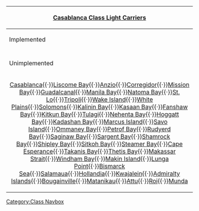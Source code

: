 {| class="mw-collapsible mw-collapsed wikitable" align=center
! [[:Category:Casablanca Class|Casablanca Class Light Carriers]]
|-
! Implemented
|-
| align=center | {{ShipLink|Gambier Bay}}
|-
! Unimplemented
|-
| align=center | [[wikipedia:USS Casablanca (CVE-55)|Casablanca]]{{·}}[[wikipedia:USS Liscome Bay (CVE-56)|Liscome Bay]]{{·}}[[wikipedia:USS Anzio (CVE-57)|Anzio]]{{·}}[[wikipedia:USS Corregidor|Corregidor]]{{·}}[[wikipedia:USS Mission Bay|Mission Bay]]{{·}}[[wikipedia:USS Guadalcanal (CVE-60)|Guadalcanal]]{{·}}[[wikipedia:USS Manila Bay|Manila Bay]]{{·}}[[wikipedia:USS Natoma Bay|Natoma Bay]]{{·}}[[wikipedia:USS St. Lo|St. Lo]]{{·}}[[wikipedia:USS Tripoli (CVE-64)|Tripoli]]{{·}}[[wikipedia:USS Wake Island|Wake Island]]{{·}}[[wikipedia:USS White Plains (CVE-66)|White Plains]]{{·}}[[wikipedia:USS Solomons (CVE-67)|Solomons]]{{·}}[[wikipedia:USS Kalinin Bay|Kalinin Bay]]{{·}}[[wikipedia:USS Kasaan Bay|Kasaan Bay]]{{·}}[[wikipedia:USS Fanshaw Bay|Fanshaw Bay]]{{·}}[[wikipedia:USS Kitkun Bay|Kitkun Bay]]{{·}}[[wikipedia:USS Tulagi|Tulagi]]{{·}}[[wikipedia:USS Nehenta Bay|Nehenta Bay]]{{·}}[[wikipedia:USS Hoggatt Bay|Hoggatt Bay]]{{·}}[[wikipedia:USS Kadashan Bay|Kadashan Bay]]{{·}}[[wikipedia:USS Marcus Island|Marcus Island]]{{·}}[[wikipedia:USS Savo Island|Savo Island]]{{·}}[[wikipedia:USS Ommaney Bay|Ommaney Bay]]{{·}}[[wikipedia:USS Petrof Bay|Petrof Bay]]{{·}}[[wikipedia:USS Rudyerd Bay|Rudyerd Bay]]{{·}}[[wikipedia:USS Saginaw Bay|Saginaw Bay]]{{·}}[[wikipedia:USS Sargent Bay|Sargent Bay]]{{·}}[[wikipedia:USS Shamrock Bay|Shamrock Bay]]{{·}}[[wikipedia:USS Shipley Bay|Shipley Bay]]{{·}}[[wikipedia:USS Sitkoh Bay|Sitkoh Bay]]{{·}}[[wikipedia:USS Steamer Bay|Steamer Bay]]{{·}}[[wikipedia:USS Cape Esperance|Cape Esperance]]{{·}}[[wikipedia:USS Takanis Bay|Takanis Bay]]{{·}}[[wikipedia:USS Thetis Bay|Thetis Bay]]{{·}}[[wikipedia:USS Makassar Strait|Makassar Strait]]{{·}}[[wikipedia:USS Windham Bay|Windham Bay]]{{·}}[[wikipedia:USS Makin Island (CVE-93)|Makin Island]]{{·}}[[wikipedia:USS Lunga Point|Lunga Point]]{{·}}[[wikipedia:USS Bismarck Sea|Bismarck Sea]]{{·}}[[wikipedia:USS Salamaua|Salamaua]]{{·}}[[wikipedia:USS Hollandia|Hollandia]]{{·}}[[wikipedia:USS Kwajalein|Kwajalein]]{{·}}[[wikipedia:USS Admiralty Islands|Admiralty Islands]]{{·}}[[wikipedia:USS Bougainville (CVE-100)|Bougainville]]{{·}}[[wikipedia:USS Matanikau|Matanikau]]{{·}}[[wikipedia:USS Attu|Attu]]{{·}}[[wikipedia:USS Roi|Roi]]{{·}}[[wikipedia:USS Munda|Munda]]
|}<noinclude>[[Category:Class Navbox]]</noinclude>